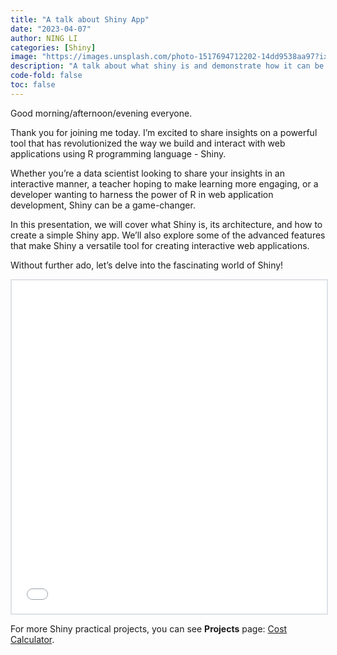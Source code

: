 ```yaml
---
title: "A talk about Shiny App"
date: "2023-04-07"
author: NING LI
categories: [Shiny]
image: "https://images.unsplash.com/photo-1517694712202-14dd9538aa97?ixlib=rb-4.0.3&ixid=MnwxMjA3fDB8MHxzZWFyY2h8NzN8fGFwcCUyMGFuZCUyMGNvZGV8ZW58MHx8MHx8&auto=format&fit=crop&w=500&q=60"
description: "A talk about what shiny is and demonstrate how it can be used to create a functional app."
code-fold: false 
toc: false
---
```


Good morning/afternoon/evening everyone. 

Thank you for joining me today. I'm excited to share insights on a powerful tool that has revolutionized the way we build and interact with web applications using R programming language - Shiny. 

Whether you're a data scientist looking to share your insights in an interactive manner, a teacher hoping to make learning more engaging, or a developer wanting to harness the power of R in web application development, Shiny can be a game-changer. 

In this presentation, we will cover what Shiny is, its architecture, and how to create a simple Shiny app. We'll also explore some of the advanced features that make Shiny a versatile tool for creating interactive web applications. 

Without further ado, let's delve into the fascinating world of Shiny!

```{=html}
<iframe width="100%" height="533px" style="border:2px solid #dee2e6;" src="chalkboard.html"></iframe>
```

For more Shiny practical projects, you can see **Projects** page: [Cost Calculator](/projects/shiny/2023/04/05/costcalculator.qmd).